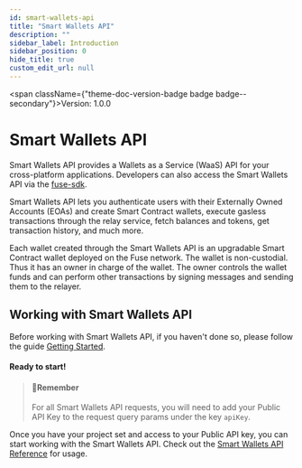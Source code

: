 ```yaml
---
id: smart-wallets-api
title: "Smart Wallets API"
description: ""
sidebar_label: Introduction
sidebar_position: 0
hide_title: true
custom_edit_url: null
---
```



<span className={"theme-doc-version-badge badge badge--secondary"}>Version: 1.0.0</span>

<h1 className={"openapi__heading"}>Smart Wallets API</h1>

Smart Wallets API provides a Wallets as a Service (WaaS) API for your cross-platform applications. Developers can also access the Smart Wallets API via the [fuse-sdk](/docs/fuse-box/getting-started.mdx).

Smart Wallets API lets you authenticate users with their Externally Owned Accounts (EOAs) and create Smart Contract wallets, execute gasless transactions through the relay service, fetch balances and tokens, get transaction history, and much more.

Each wallet created through the Smart Wallets API is an upgradable Smart Contract wallet deployed on the Fuse network. The wallet is non-custodial. Thus it has an owner in charge of the wallet. The owner controls the wallet funds and can perform other transactions by signing messages and sending them to the relayer.

## Working with Smart Wallets API

Before working with Smart Wallets API, if you haven't done so, please follow the guide [Getting Started](fuse-box/getting-started.mdx).

#### Ready to start!

> #### 📘Remember
>
> For all Smart Wallets API requests, you will need to add your Public API Key to the request query params under the key `apiKey`.

Once you have your project set and access to your Public API key, you can start working with the Smart Wallets API. Check out the [Smart Wallets API Reference](/docs/smart-wallets-api/auth) for usage.

